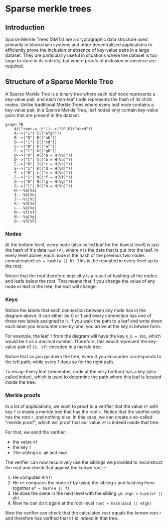 
# Sparse merkle trees

## Introduction

Sparse Merkle Trees (SMTs) are a cryptographic data structure used primarily in blockchain systems and other decentralized applications to efficiently prove the inclusion or absence of key-value pairs in a large dataset.
They are particularly useful in situations where the dataset is too large to store in its entirety, but where proofs of inclusion or absence are required.

## Structure of a Sparse Merkle Tree

A Sparse Merkle Tree is a binary tree where each leaf node represents a key-value pair, and each non-leaf node represents the hash of its child nodes.
Unlike traditional Merkle Trees where every leaf node contains a key-value pair, in a Sparse Merkle Tree, leaf nodes only contain key-value pairs that are present in the dataset.

```mermaid
graph TB
    A(("root-a..h"))-->|"0"|B(("abcd"))
    A-->|"1"| C(("efgh"))
    B-->|"0"| D(("ab"))
    B-->|"1"| E(("cd"))
    C-->|"0"| F(("ef"))
    C-->|"1"| G(("gh"))
    D-->|"0"| H(("a = H(Va)"))
    D-->|"1"| I(("b = H(Vb)"))
    E-->|"0"| J(("c = H(Vc)"))
    E-->|"1"| K(("d = H(Vd)"))
    F-->|"0"| L(("e = H(Ve)"))
    F-->|"1"| M(("f = H(Vf)"))
    G-->|"0"| N(("g = H(Vg)"))
    G-->|"1"| O(("h = H(Vh)"))
    H---Va[Va]
    I---Vb[Vb]
    J---Vc[Vc]
    K---Vd[Vd]
    L---Ve[Ve]
    M---Vf[Vf]
    N---Vg[Vg]
    O---Vh[Vh]
```

### Nodes

At the bottom level, every node (also called leaf for the lowest level) is just the hash of it's data `hash(V)`, where `V` is the data that is put into the leaf.
In every level above, each node is the hash of the previous two nodes concatenated: `ab = hash(a || b)`.
This is the repeated in every level up to the root.

Notice that the root therefore implicitly is a result of hashing all the nodes and leafs below the root.
That means that if you change the value of any node or leaf in the tree, the root will change.

### Keys

Notice the labels that each connection between any node has in the diagram above.
It can either be 0 or 1 and every connection has one of these two labels assigned to it.
If you walk the path to a leaf and write down each label you encounter one-by-one, you arrive at the key in bitwise form.

For example, the leaf `f` from the diagram will have the key `K_b = 101`, which would be `5` as a decimal number.
Therefore, this would represent the key-value pair of `(5, Vf)` encoded in a merkle tree.

Notice that as you go down the tree, every 0 you encounter corresponds to the left path, while every 1 does so for the right path.

To recap: Every leaf (remember, node at the very bottom) has a key (also called index), which is used to determine the path where this leaf is located inside the tree.

### Merkle proofs

In a lot of applications, we want to proof to a verifier that the value `Vf` with key `f` is inside a merkle tree that has the root `r`.
Notice that the verifier only has the root `r`, and nothing else.
In this case, we can create a so-called "merkle proof", which will proof that our value `Vf` is indeed inside that tree.

For that, we send the verifier:
- the value `Vf`
- the key `f`
- The siblings `e`, `gh` and `abcd`

The verifier can now recursively use the siblings we provided to reconstruct the root and check that against the known root `r`:
1. He computes `H(Vf)`
2. He re-computes the node `ef` by using the sibling `e` and hashing them together `ef = hash(e || f)`
3. He does the same in the next level with the sibling `gh`: `efgh = hash(ef || gh)`
4. Now he can do it again at the root-level `root = hash(abcd || efgh)`

Now the verifier can check that the calculated `root` equals the known root `r` and therefore has verified that `Vf` is indeed in that tree.
